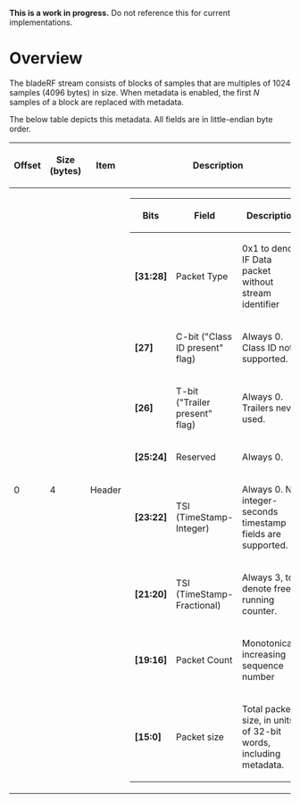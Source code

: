 '''This is a work in progress.''' Do not reference this for current implementations.

= Overview =

The bladeRF stream consists of blocks of samples that are multiples of 1024 samples (4096 bytes) in size. When metadata is enabled, the first ''N'' samples of a block are replaced with metadata.

The below table depicts this metadata. All fields are in little-endian byte order.

{| class="wikitable" 
!'''Offset'''
!'''Size (bytes)'''
!'''Item'''
!'''Description'''
|-
|0
|4
|Header
|
{|
!'''Bits'''
!'''Field'''
!'''Description'''
|-
|'''[31:28]'''
|Packet Type
|0x1 to denote IF Data packet without stream identifier
|-
|'''[27]'''
|C-bit ("Class ID present" flag)
|Always 0. Class ID not supported.
|-
|'''[26]'''
|T-bit ("Trailer present" flag)
|Always 0. Trailers never used.
|-
|'''[25:24]'''
|Reserved
|Always 0.
|-
|'''[23:22]'''
|TSI (TimeStamp-Integer)
|Always 0. No integer-seconds timestamp fields are supported.
|-
|'''[21:20]'''
|TSI (TimeStamp-Fractional)
|Always 3, to denote free-running counter.
|-
|'''[19:16]'''
|Packet Count
|Monotonically increasing sequence number
|-
|'''[15:0]'''
|Packet size
|Total packet size, in units of 32-bit words, including metadata.
|}
|4
|8
|Timestamp derived from free-running samplerate counter
|}